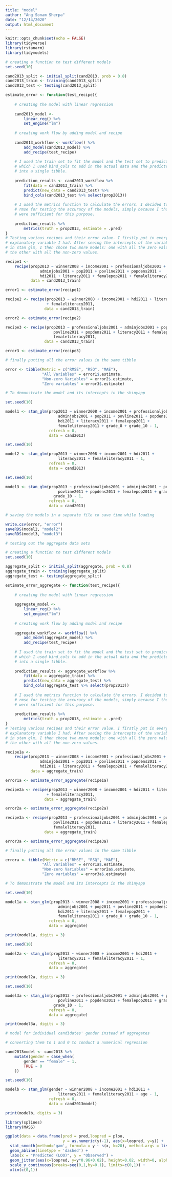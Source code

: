 ```yaml
---
title: "model"
author: "Ang Sonam Sherpa"
date: "12/14/2020"
output: html_document
---
```


```r
knitr::opts_chunk$set(echo = FALSE)
library(tidyverse)
library(rstanarm)
library(tidymodels)
```


```r

# creating a function to test different models
set.seed(10)

cand2013_split <- initial_split(cand2013, prob = 0.8)
cand2013_train <- training(cand2013_split)
cand2013_test <- testing(cand2013_split)

estimate_error <- function(test_recipe){
    
    # creating the model with linear regression  
    
    cand2013_model <-
        linear_reg() %>%
        set_engine("lm")
    
    # creating work flow by adding model and recipe
    
    cand2013_workflow <- workflow() %>%
        add_model(cand2013_model) %>%
        add_recipe(test_recipe)
    
    # I used the train set to fit the model and the test set to predict, after
    # which I used bind_cols to add in the actual data and the predicted data
    # into a single tibble.
    
    prediction_results <- cand2013_workflow %>%
        fit(data = cand2013_train) %>%
        predict(new_data = cand2013_test) %>%
        bind_cols(cand2013_test %>% select(prop2013))
    
    # I used the metrics function to calculate the errors. I decided to use rsq and
    # rmse for testing the accuracy of the models, simply because I thought they
    # were sufficient for this purpose.
    
    prediction_results %>%
        metrics(truth = prop2013, estimate = .pred)
}
# Testing various recipes and their error value. I firstly put in every
# explanatory variable I had. After seeing the intercepts of the variables
# in stan glm, I then chose two more models: one with all the zero values and
# the other with all the non-zero values.

recipe1 <- 
    recipe(prop2013 ~ winner2008 + income2001 + professionaljobs2001 +
               adminjobs2001 + pop2011 + povline2011 + popdens2011 +
               hdi2011 + literacy2011 + femalepop2011 + femaleliteracy2011,
           data = cand2013_train)

error1 <- estimate_error(recipe1)

recipe2 <- recipe(prop2013 ~ winner2008 + income2001 + hdi2011 + literacy2011
                  + femaleliteracy2011,
                 data = cand2013_train)

error2 <- estimate_error(recipe2)

recipe3 <- recipe(prop2013 ~ professionaljobs2001 + adminjobs2001 + pop2011 + 
                     povline2011 + popdens2011 + literacy2011 + femalepop2011 +
                     femaleliteracy2011,
                 data = cand2013_train)

error3 <- estimate_error(recipe3)

# finally putting all the error values in the same tibble

error <- tibble(Metric = c("RMSE", "RSQ", "MAE"),
                "All Variables" = error1$.estimate,
                "Non-zero Variables" = error2$.estimate,
                "Zero variables" = error3$.estimate)

# To demonstrate the model and its intercepts in the shinyapp

set.seed(10)

model1 <- stan_glm(prop2013 ~ winner2008 + income2001 + professionaljobs2001 +
                       adminjobs2001 + pop2011 + povline2011 + popdens2011 +
                       hdi2011 + literacy2011 + femalepop2011 +
                       femaleliteracy2011 + grade_8 + grade_10 - 1,
                   refresh = 0,
                   data = cand2013)

set.seed(10)

model2 <- stan_glm(prop2013 ~ winner2008 + income2001 + hdi2011 +
                       literacy2011 + femaleliteracy2011 - 1,
                   refresh = 0,
                   data = cand2013)

set.seed(10)

model3 <- stan_glm(prop2013 ~ professionaljobs2001 + adminjobs2001 + pop2011 + 
                       povline2011 + popdens2011 + femalepop2011 + grade_8 + 
                     grade_10 - 1,
                   refresh = 0,
                   data = cand2013)

```


```r

# saving the models in a separate file to save time while loading

write.csv(error, "error")
saveRDS(model2, "model2")
saveRDS(model3, "model3")

```


```r
# testing out the aggregate data sets

# creating a function to test different models
set.seed(10)

aggregate_split <- initial_split(aggregate, prob = 0.8)
aggregate_train <- training(aggregate_split)
aggregate_test <- testing(aggregate_split)

estimate_error_aggregate <- function(test_recipe){
    
    # creating the model with linear regression  
    
    aggregate_model <-
        linear_reg() %>%
        set_engine("lm")
    
    # creating work flow by adding model and recipe
    
    aggregate_workflow <- workflow() %>%
        add_model(aggregate_model) %>%
        add_recipe(test_recipe)
    
    # I used the train set to fit the model and the test set to predict, after
    # which I used bind_cols to add in the actual data and the predicted data
    # into a single tibble.
    
    prediction_results <- aggregate_workflow %>%
        fit(data = aggregate_train) %>%
        predict(new_data = aggregate_test) %>%
        bind_cols(aggregate_test %>% select(prop2013))
    
    # I used the metrics function to calculate the errors. I decided to use rsq and
    # rmse for testing the accuracy of the models, simply because I thought they
    # were sufficient for this purpose.
    
    prediction_results %>%
        metrics(truth = prop2013, estimate = .pred)
}
# Testing various recipes and their error value. I firstly put in every
# explanatory variable I had. After seeing the intercepts of the variables
# in stan glm, I then chose two more models: one with all the zero values and
# the other with all the non-zero values.

recipe1a <- 
    recipe(prop2013 ~ winner2008 + income2001 + professionaljobs2001 +
               adminjobs2001 + pop2011 + povline2011 + popdens2011 +
               hdi2011 + literacy2011 + femalepop2011 + femaleliteracy2011,
           data = aggregate_train)

error1a <- estimate_error_aggregate(recipe1a)

recipe2a <- recipe(prop2013 ~ winner2008 + income2001 + hdi2011 + literacy2011
                  + femaleliteracy2011,
                 data = aggregate_train)

error2a <- estimate_error_aggregate(recipe2a)

recipe3a <- recipe(prop2013 ~ professionaljobs2001 + adminjobs2001 + pop2011 + 
                     povline2011 + popdens2011 + literacy2011 + femalepop2011 +
                     femaleliteracy2011,
                 data = aggregate_train)

error3a <- estimate_error_aggregate(recipe3a)

# finally putting all the error values in the same tibble

errora <- tibble(Metric = c("RMSE", "RSQ", "MAE"),
                "All Variables" = error1a$.estimate,
                "Non-zero Variables" = error2a$.estimate,
                "Zero variables" = error3a$.estimate)
```


```r
# To demonstrate the model and its intercepts in the shinyapp

set.seed(10)

model1a <- stan_glm(prop2013 ~ winner2008 + income2001 + professionaljobs2001 +
                       adminjobs2001 + pop2011 + povline2011 + popdens2011 +
                       hdi2011 + literacy2011 + femalepop2011 +
                       femaleliteracy2011 + grade_8 + grade_10 - 1,
                   refresh = 0,
                   data = aggregate)

print(model1a, digits = 3)

set.seed(10)

model2a <- stan_glm(prop2013 ~ winner2008 + income2001 + hdi2011 +
                       literacy2011 + femaleliteracy2011 - 1,
                   refresh = 0,
                   data = aggregate)

print(model2a, digits = 3)

set.seed(10)

model3a <- stan_glm(prop2013 ~ professionaljobs2001 + adminjobs2001 + pop2011 + 
                       povline2011 + popdens2011 + femalepop2011 + grade_8 + 
                     grade_10 - 1,
                   refresh = 0,
                   data = aggregate)

print(model3a, digits = 3)

```



```r

# model for individual candidates' gender instead of aggregates

# converting them to 1 and 0 to conduct a numerical regression

cand2013model <- cand2013 %>%
    mutate(gender = case_when(
        gender == "female" ~ 1,
        TRUE ~ 0
    ))

set.seed(10)

modelb <- stan_glm(gender ~ winner2008 + income2001 + hdi2011 +
                       literacy2011 + femaleliteracy2011 + age - 1,
                   refresh = 0,
                   data = cand2013model)

print(modelb, digits = 3)

```


```r

library(splines)
library(MASS)

ggplot(data = data.frame(pred = pred,loopred = ploo,
                         y = as.numeric(y)-1), aes(x=loopred, y=y)) +
  stat_smooth(method='gam', formula = y ~ s(x, k=20), method.args = list(family = "binomial")) +
  geom_abline(linetype = 'dashed') +
  labs(x = "Predicted (LOO)", y = "Observed") +
  geom_jitter(aes(x=loopred, y=y*0.96+0.02), height=0.02, width=0, alpha=0.3) +
  scale_y_continuous(breaks=seq(0,1,by=0.1), limits=c(0,1)) +
  xlim(c(0,1))

```

